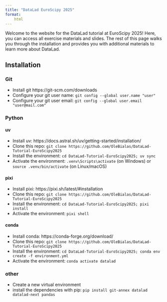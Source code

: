 ```yaml
---
title: "DataLad EuroScipy 2025"
format:
    html
---
```


Welcome to the website for the DataLad tutorial at EuroScipy 2025!
Here, you can access all exercise materials and slides.
The rest of this page walks you through the installation and provides you with additional materials to learn more about DataLad.


## Installation

### Git

- Install git https://git-scm.com/downloads
- Configure your git user name: `git config --global user.name "user"`
- Configure your git user email: `git config --global user.email "user@mail.com"`

### Python

#### uv
- Install uv: https://docs.astral.sh/uv/getting-started/installation/
- Clone this repo: `git clone https://github.com/OleBialas/DataLad-Tutorial-EuroScipy2025`
- Install the environment: `cd DataLad-Tutorial-EuroScipy2025; uv sync`
- Activate the environment: `.venv\Scripts\activate` (on Windows) or `source .venv/bin/activate` (on Linux/macOS)

#### pixi
- Install pixi: https://pixi.sh/latest/#installation
- Clone this repo: `git clone https://github.com/OleBialas/DataLad-Tutorial-EuroScipy2025`
- Install the environment: `cd DataLad-Tutorial-EuroScipy2025; pixi install`
- Activate the environment: `pixi shell`

#### conda
- Install conda: https://conda-forge.org/download/
- Clone this repo: `git clone https://github.com/OleBialas/DataLad-Tutorial-EuroScipy2025`
- Install the environment: `cd DataLad-Tutorial-EuroScipy2025; conda env create -f environment.yml`
- Activate the environment: `conda activate datalad`

### other
- Create a new virtual environment 
- install the dependencies with pip: `pip install git-annex datalad datalad-next pandas`
